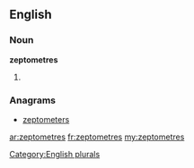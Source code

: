 ==English==

===Noun===
'''zeptometres'''

# {{plural of|[[zeptometre]]}}

===Anagrams===
* [[zeptometers#English|zeptometers]]

[[Category:English plurals]]

[[ar:zeptometres]]
[[fr:zeptometres]]
[[my:zeptometres]]